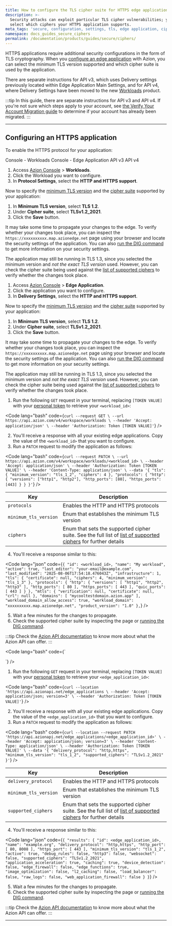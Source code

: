 ```yaml
---
title: How to configure the TLS cipher suite for HTTPS edge applications
description: >-
  Security attacks can exploit particular TLS cipher vulnerabilities; you can
  select which ciphers your HTTPS application supports.
meta_tags: 'secure, configuration, settings, tls, edge application, ciphers'
namespace: docs_guides_secure_ciphers
permalink: /documentation/products/guides/secure/ciphers/
---
```



<Apiv4Rollout />

HTTPS applications require additional security configurations in the form of TLS cryptography. When you [configure an edge application](/en/documentation/products/guides/build/configure-main-settings/) with Azion, you can select the minimum TLS version supported and which cipher suite is used by the application.

There are separate instructions for API v3, which uses Delivery settings previously located within Edge Application Main Settings, and for API v4, where Delivery Settings have been moved to the new [Workloads](/en/documentation/products/secure/workloads) product.

:::tip
In this guide, there are separate instructions for API v3 and API v4. If you're not sure which steps apply to your account, see [the Verify Your Account Migration guide](/en/documentation/products/guides/verify-account-migration/) to determine if your account has already been migrated.
:::

---

## Configuring an HTTPS application

To enable the HTTPS protocol for your application:

<Tabs client:visible>
    <Fragment slot="tab.consoleworkloads">Console - Workloads</Fragment>
    <Fragment slot="tab.consoleedgeapplication">Console - Edge Application</Fragment>
    <Fragment slot="tab.apiv3">API v3</Fragment>
    <Fragment slot="tab.apiv4">API v4</Fragment>

<Fragment slot="panel.consoleworkloads">

1. Access [Azion Console](/en/documentation/products/guides/how-to-access-azion-console/) > **Workloads**.
2. Click the Workload you want to configure.
3. In **Protocol Settings**, select the **HTTP and HTTPS support**.

Now to specify the [minimum TLS version](/en/documentation/products/build/edge-application/main-settings/#minimum-tls-version) and the [cipher suite](/en/documentation/products/build/edge-application/main-settings/#tls-ciphers) supported by your application:

1. In **Minimum TLS version**, select **TLS 1.2**.
2. Under **Cipher suite**, select **TLSv1.2_2021**.
3. Click the **Save** button.

It may take some time to propagate your changes to the edge. To verify whether your changes took place, you can inspect the `https://xxxxxxxxxx.map.azionedge.net` page using your browser and locate the security settings of the application. You can also [run the DIG command](/en/documentation/products/guides/run-the-dig-command/) to get more information on your security settings.

The application may still be running in TLS 1.3, since you selected the minimum version and *not the exact TLS version* used. However, you can check the cipher suite being used against the [list of supported ciphers](/en/documentation/products/build/edge-application/main-settings/#tls-ciphers) to verify whether the changes took place.

</Fragment>

<Fragment slot="panel.consoleedgeapplication">

1. Access [Azion Console](/en/documentation/products/guides/how-to-access-azion-console/) > **Edge Application**.
2. Click the application you want to configure.
3. In **Delivery Settings**, select the **HTTP and HTTPS support**.

Now to specify the [minimum TLS version](/en/documentation/products/build/edge-application/main-settings/#minimum-tls-version) and the [cipher suite](/en/documentation/products/build/edge-application/main-settings/#tls-ciphers) supported by your application:

1. In **Minimum TLS version**, select **TLS 1.2**.
2. Under **Cipher suite**, select **TLSv1.2_2021**.
3. Click the **Save** button.

It may take some time to propagate your changes to the edge. To verify whether your changes took place, you can inspect the `https://xxxxxxxxxx.map.azionedge.net` page using your browser and locate the security settings of the application. You can also [run the DIG command](/en/documentation/products/guides/run-the-dig-command/) to get more information on your security settings.

The application may still be running in TLS 1.3, since you selected the minimum version and *not the exact TLS version* used. However, you can check the cipher suite being used against the [list of supported ciphers](/en/documentation/products/build/edge-application/main-settings/#tls-ciphers) to verify whether the changes took place.
</Fragment>

<Fragment slot="panel.apiv4">

1. Run the following `GET` request in your terminal, replacing `[TOKEN VALUE]` with your [personal token](/en/documentation/products/guides/personal-tokens/) to retrieve your `<workload_id>`:

<Code lang="bash" code={`
curl --request GET \
  --url https://api.azion.com/v4/workspace/workloads \
  --header 'Accept: application/json' \
  --header 'Authorization: Token [TOKEN VALUE]'
`} />

2. You'll receive a response with all your existing edge applications. Copy the value of the `<workload_id>` that you want to configure.
3. Run a `PATCH` request to modify the application as follows:

<Code lang="bash" code={`
curl --request PATCH \
  --url https://api.azion.com/v4/workspace/workloads/<workload_id> \
  --header 'Accept: application/json' \
  --header 'Authorization: Token [TOKEN VALUE]' \
  --header 'Content-Type: application/json' \
  --data '{
    "tls": {
      "minimum_version": "tls_1_2",
      "ciphers": 4
    },
    "protocols": {
      "http": {
        "versions": ["http1", "http2"],
        "http_ports": [80],
        "https_ports": [443]
      }
    }
  }'
`} />

| Key | Description |
| --- | --- |
| `protocols` | Enables the HTTP and HTTPS protocols |
| `minimum_tls_version` | Enum that establishes the minimum TLS version |
| `ciphers` | Enum that sets the supported cipher suite. See the full list of [list of supported ciphers](/en/documentation/products/build/edge-application/main-settings/#tls-ciphers) for further details |

4. You'll receive a response similar to this:

<Code lang="json" code={`
    {
      "id": <workload_id>,
      "name": "My workload",
      "active": true,
      "last_editor": "your-email@example.com",
      "last_modified": "2025-08-06T17:54:18.476043Z",
      "infrastructure": 1,
      "tls": {
        "certificate": null,
        "ciphers": 4,
        "minimum_version": "tls_1_3"
      },
      "protocols": {
        "http": {
          "versions": [
            "http1",
            "http2",
            "http3"
          ],
          "http_ports": [
            80
          ],
          "https_ports": [
            443
          ],
          "quic_ports": [
            443
          ]
        }
      },
      "mtls": {
        "verification": null,
        "certificate": null,
        "crl": null
      },
      "domains": [
        "mycooltestdomain.azion.app"
      ],
      "workload_domain_allow_access": true,
      "workload_domain": "xxxxxxxxxx.map.azionedge.net",
      "product_version": "1.0"
    },
`} />


5. Wait a few minutes for the changes to propagate.
6. Check the supported cipher suite by inspecting the page or [running the DIG command](/en/documentation/products/guides/run-the-dig-command/).

:::tip
Check the [Azion API documentation](https://api.azion.com/) to know more about what the Azion API can offer.
:::

</Fragment>


<Code lang="bash" code={`

`} />

<Fragment slot="panel.apiv3">

1. Run the following `GET` request in your terminal, replacing `[TOKEN VALUE]` with your [personal token](/en/documentation/products/guides/personal-tokens/) to retrieve your `<edge_application_id>`:

<Code lang="bash" code={`
curl --location 'https://api.azionapi.net/edge_applications \
--header 'Accept: application/json; version=3' \
--header 'Authorization: Token [TOKEN VALUE]'
`} />

2. You'll receive a response with all your existing edge applications. Copy the value of the `<edge_application_id>` that you want to configure.
3. Run a `PATCH` request to modify the application as follows:

<Code lang="bash" code={`
curl --location --request PATCH 'https://api.azionapi.net/edge_applications/<edge_application_id>' \
--header 'Accept: application/json; version=3' \
--header 'Content-Type: application/json' \
--header 'Authorization: Token [TOKEN VALUE]' \
--data '{
    "delivery_protocol": "http,https",
    "minimum_tls_version": "tls_1_2",
    "supported_ciphers": "TLSv1.2_2021"
}'
`} />

| Key | Description |
| --- | --- |
| `delivery_protocol` | Enables the HTTP and HTTPS protocols |
| `minimum_tls_version` | Enum that establishes the minimum TLS version |
| `supported_ciphers` | Enum that sets the supported cipher suite. See the full list of [list of supported ciphers](/en/documentation/products/build/edge-application/main-settings/#tls-ciphers) for further details |

4. You'll receive a response similar to this:

<Code lang="json" code={`
{
    "results": {
        "id": <edge_application_id>,
        "name": "example.org",
        "delivery_protocol": "http,https",
        "http_port": [
            80,
            8008
        ],
        "https_port": [
            443
        ],
        "minimum_tls_version": "tls_1_2",
        "active": true,
        "debug_rules": false,
        "http3": false,
        "websocket": false,
        "supported_ciphers": "TLSv1.2_2021",
        "application_acceleration": true,
        "caching": true,
        "device_detection": false,
        "edge_firewall": false,
        "edge_functions": true,
        "image_optimization": false,
        "l2_caching": false,
        "load_balancer": false,
        "raw_logs": false,
        "web_application_firewall": false
    }
}
`} />


5. Wait a few minutes for the changes to propagate.
6. Check the supported cipher suite by inspecting the page or [running the DIG command](/en/documentation/products/guides/run-the-dig-command/).

:::tip
Check the [Azion API documentation](https://api.azion.com/v3) to know more about what the Azion API can offer.
:::

</Fragment>

</Tabs>

---

